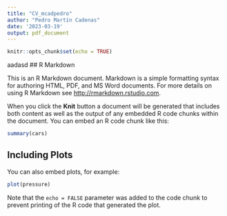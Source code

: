 ```yaml
---
title: "CV_mcadpedro"
author: "Pedro Martín Cadenas"
date: '2023-03-19'
output: pdf_document
---
```


```r
knitr::opts_chunk$set(echo = TRUE)
```
aadasd 
## R Markdown

This is an R Markdown document. Markdown is a simple formatting syntax for authoring HTML, PDF, and MS Word documents. For more details on using R Markdown see <http://rmarkdown.rstudio.com>.

When you click the **Knit** button a document will be generated that includes both content as well as the output of any embedded R code chunks within the document. You can embed an R code chunk like this:

```r
summary(cars)
```

## Including Plots

You can also embed plots, for example:

```r
plot(pressure)
```

Note that the `echo = FALSE` parameter was added to the code chunk to prevent printing of the R code that generated the plot.
